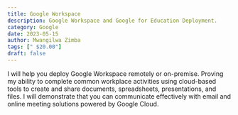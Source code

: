 ```yaml
---
title: Google Workspace
description: Google Workspace and Google for Education Deployment.
category: Google 
date: 2023-05-15
author: Mwangilwa Zimba
tags: [" $20.00"]
draft: false
---
```



I will help you deploy Google Workspace remotely or on-premise.
Proving my ability to complete common workplace activities using cloud-based tools to create and 
share documents, spreadsheets, presentations, and files. I will demonstrate that you can communicate 
effectively with email and online meeting solutions powered by Google Cloud.


<MyButton />
